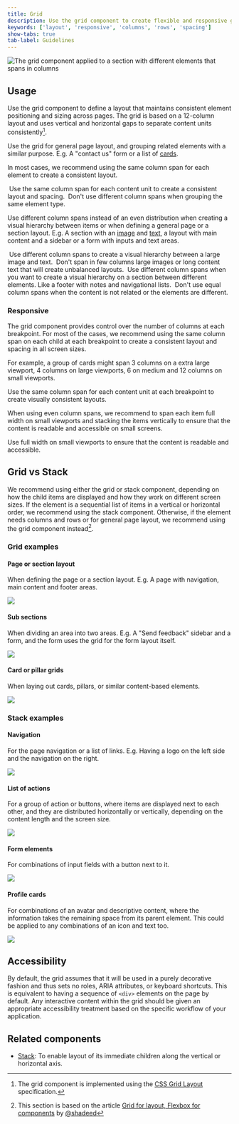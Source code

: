 ```yaml
---
title: Grid
description: Use the grid component to create flexible and responsive grid-based layouts.
keywords: ['layout', 'responsive', 'columns', 'rows', 'spacing']
show-tabs: true
tab-label: Guidelines
---
```



![The grid component applied to a section with different elements that spans in columns](https://github.com/primer/brand/assets/912236/6cd2805e-0148-4a1d-b373-07acd1aa7f51)

## Usage

Use the grid component to define a layout that maintains consistent element positioning and sizing across pages. The grid is based on a 12-column layout and uses vertical and horizontal gaps to separate content units consistently[^1].

Use the grid for general page layout, and grouping related elements with a similar purpose. E.g. A "contact us" form or a list of [cards](/components/Card).

In most cases, we recommend using the same column span for each element to create a consistent layout.

[^1]: The grid component is implemented using the [CSS Grid Layout](https://developer.mozilla.org/en-US/docs/Web/CSS/CSS_Grid_Layout) specification.

<DoDontContainer>
  <Do>
    <img src="https://github.com/primer/brand/assets/912236/b4870b2e-5cf0-440c-9f51-0b1f81258b9b" alt="" />
    <Caption>Use the same column span for each content unit to create a consistent layout and spacing.</Caption>
  </Do>
  <Dont>
    <img src="https://github.com/primer/brand/assets/912236/0703ba43-7f47-4ad1-bc1d-020bc095e362" alt="" />
    <Caption>Don't use different column spans when grouping the same element type.</Caption>
  </Dont>
</DoDontContainer>

Use different column spans instead of an even distribution when creating a visual hierarchy between items or when defining a general page or a section layout. E.g. A section with an [image](/components/Image) and [text](/components/text), a layout with main content and a sidebar or a form with inputs and text areas.

<DoDontContainer stacked>
  <Do>
    <img src="https://github.com/primer/brand/assets/912236/bc442c41-3546-4341-bab3-1c649ccfe7d2" alt="" />
    <Caption>Use different column spans to create a visual hierarchy between a large image and text.</Caption>
  </Do>
  <Dont>
    <img src="https://github.com/primer/brand/assets/912236/f6307bee-3236-435a-a74d-b6d942a7925b" alt="" />
    <Caption>Don't span in few columns large images or long content text that will create unbalanced layouts.</Caption>
  </Dont>
</DoDontContainer>

<DoDontContainer stacked>
  <Do>
    <img src="https://github.com/primer/brand/assets/912236/83e4eedf-5cc2-4dcc-a9dd-48d563744dd2" alt="" />
    <Caption>
      Use different column spans when you want to create a visual hierarchy on a section between different elements.
      Like a footer with notes and navigational lists.
    </Caption>
  </Do>
  <Dont>
    <img src="https://github.com/primer/brand/assets/912236/911a6b4b-791a-4186-8079-6296e17c65d0" alt="" />
    <Caption>Don't use equal column spans when the content is not related or the elements are different.</Caption>
  </Dont>
</DoDontContainer>

### Responsive

The grid component provides control over the number of columns at each breakpoint. For most of the cases, we recommend using the same column span on each child at each breakpoint to create a consistent layout and spacing in all screen sizes.

For example, a group of cards might span 3 columns on a extra large viewport, 4 columns on large viewports, 6 on medium and 12 columns on small viewports.

<div>
  <GridColumnSpanVideo />
  <Caption>
    Use the same column span for each content unit at each breakpoint to create visually consistent layouts.
  </Caption>
</div>

When using even column spans, we recommend to span each item full width on small viewports and stacking the items vertically to ensure that the content is readable and accessible on small screens.

<div>
  <GridFulllWidthVideo />
  <Caption>Use full width on small viewports to ensure that the content is readable and accessible.</Caption>
</div>

## Grid vs Stack

We recommend using either the grid or stack component, depending on how the child items are displayed and how they work on different screen sizes. If the element is a sequential list of items in a vertical or horizontal order, we recommend using the stack component. Otherwise, if the element needs columns and rows or for general page layout, we recommend using the grid component instead[^2].

### Grid examples

#### Page or section layout

When defining the page or a section layout. E.g. A page with navigation, main content and footer areas.

![](https://github.com/primer/brand/assets/912236/76e816de-1ec7-40c2-993f-61fe05f97656)

#### Sub sections

When dividing an area into two areas. E.g. A "Send feedback" sidebar and a form, and the form uses the grid for the form layout itself.

![](https://github.com/primer/brand/assets/912236/d617bfea-0758-4066-9ccc-7853eeb35cf3)

#### Card or pillar grids

When laying out cards, pillars, or similar content-based elements.

![](https://github.com/primer/brand/assets/912236/56dfbcd8-72ff-401c-a530-25f11f671f7f)

### Stack examples

#### Navigation

For the page navigation or a list of links. E.g. Having a logo on the left side and the navigation on the right.

![](https://github.com/primer/brand/assets/912236/022fc146-6286-4074-abc5-7341743da82e)

#### List of actions

For a group of action or buttons, where items are displayed next to each other, and they are distributed horizontally or vertically, depending on the content length and the screen size.

![](https://github.com/primer/brand/assets/912236/10ae15dd-f8f9-4174-9c89-2e9355120204)

#### Form elements

For combinations of input fields with a button next to it.

![](https://github.com/primer/brand/assets/912236/78a81f0e-55d5-4db5-8a8b-3184394fac51)

#### Profile cards

For combinations of an avatar and descriptive content, where the information takes the remaining space from its parent element. This could be applied to any combinations of an icon and text too.

![](https://github.com/primer/brand/assets/912236/c53f2ee7-93f1-416f-8fd5-bd965fd37f86)

[^2]: This section is based on the article [Grid for layout, Flexbox for components](https://ishadeed.com/article/grid-layout-flexbox-components/) by [@shadeed](https://github.com/shadeed)

## Accessibility

By default, the grid assumes that it will be used in a purely decorative fashion and thus sets no roles, ARIA attributes, or keyboard shortcuts. This is equivalent to having a sequence of `<div>` elements on the page by default. Any interactive content within the grid should be given an appropriate accessibility treatment based on the specific workflow of your application.

## Related components

- [Stack](/components/Stack): To enable layout of its immediate children along the vertical or horizontal axis.
